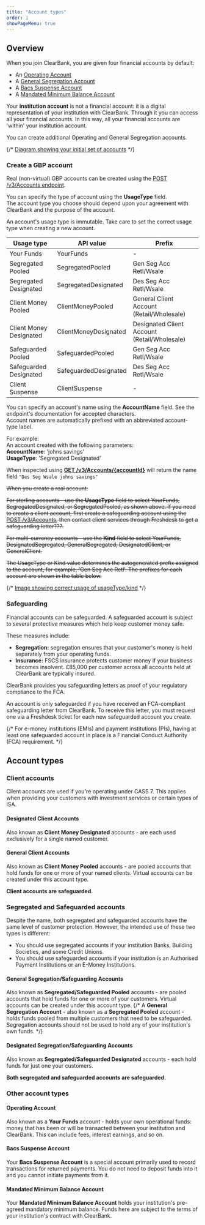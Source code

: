 ```yaml
---
title: "Account types"
order: 1
showPageMenu: true
---
```



## Overview

When you join ClearBank, you are given four financial accounts by default:

* An [Operating Account](#operating-account)
* A [General Segregation Account](#general-segregation-safeguarding-accounts)
* A [Bacs Suspense Account](#bacs-suspense-account)
* A [Mandated Minimum Balance Account](#mandated-minimum-balance-account)

<Callout colour="blue">
Your <strong>institution account</strong> is not a financial account: it is a digital representation of your institution with ClearBank. Through it you can access all your financial accounts. In this way, all your financial accounts are 'within' your institution account.
</Callout>

You can create additional Operating and General Segregation accounts.

{/* [Diagram showing your initial set of accounts](/assets/images/Accounts-Day1.svg "Initial set of accounts") */}

### Create a GBP account

Real (non-virtual) GBP accounts can be created using the [POST /v3/Accounts endpoint](/uk/docs/gbp-accounts/manage-accounts#create-an-account-real).

You can specify the type of account using the **UsageType** field.  
The account type you choose should depend upon your agreement with ClearBank and the purpose of the account.

<Callout colour="blue">
An account's usage type is immutable. Take care to set the correct usage type when creating a new account.
</Callout>

| Usage type              | API value             | Prefix                                       |
|-------------------------|-----------------------|----------------------------------------------|
| Your Funds              | YourFunds             | -                                            |
| Segregated Pooled       | SegregatedPooled      | Gen Seg Acc Retl/Wsale                       |
| Segregated Designated   | SegregatedDesignated  | Des Seg Acc Retl/Wsale                       |
| Client Money Pooled     | ClientMoneyPooled     | General Client Account (Retail/Wholesale)    |
| Client Money Designated | ClientMoneyDesignated | Designated Client Account (Retail/Wholesale) |
| Safeguarded Pooled      | SafeguardedPooled     | Gen Seg Acc Retl/Wsale                       |
| Safeguarded Designated  | SafeguardedDesignated | Des Seg Acc Retl/Wsale                       |
| Client Suspense         | ClientSuspense        | -                                            |

You can specify an account's name using the **AccountName** field. See the endpoint's documentation for accepted characters.  
Account names are automatically prefixed with an abbreviated account-type label.

For example:  
An account created with the following parameters:  
**AccountName**: 'johns savings'  
**UsageType**: 'Segregated Designated'

When inspected using [**GET /v3/Accounts/{accountId}**](/uk/docs/gbp-accounts/manage-accounts#get-information-for-an-account-real) will return the name field `"Des Seg Wsale johns savings"`


~~When you create a real account:~~

~~For sterling accounts - use the **UsageType** field to select YourFunds, SegregatedDesignated, or SegregatedPooled, as shown above. If you need to create a client account, first create a safeguarding account using the [POST /v3/Accounts](./manage-accounts#create-an-account-real), then contact client services through Freshdesk to get a safeguarding letter???.~~

~~For multi-currency accounts - use the **Kind** field to select YourFunds, DesignatedSegregated,  GeneralSegregated, DesignatedClient, or GeneralClient.~~

~~The UsageType or Kind value determines the autogenerated prefix assigned to the account, for example, 'Gen Seg Acc Retl'. The prefixes for each account are shown in the table below.~~

{/* [Image showing correct usage of usageType/kind](/assets/images/Accounts-Usage.svg "Correct usage of usageType/kind") */}

### Safeguarding

Financial accounts can be safeguarded. A safeguarded account is subject to several protective measures which help keep customer money safe.

These measures include:
* **Segregation:** segregation ensures that your customer's money is held separately from your operating funds.
* **Insurance:** FSCS insurance protects customer money if your business becomes insolvent. £85,000 per customer across all accounts held at ClearBank are typically insured.

ClearBank provides you safeguarding letters as proof of your regulatory compliance to the FCA.

<Callout colour="blue">
An account is only safeguarded if you have received an FCA-compliant safeguarding letter from ClearBank. To receive this letter, you must request one via a Freshdesk ticket for each new safeguarded account you create.
</Callout>

{/* For e-money institutions (EMIs) and payment institutions (PIs), having at least one safeguarded account in place is a Financial Conduct Authority (FCA) requirement. */}

## Account types

### Client accounts

Client accounts are used if you're operating under CASS 7. This applies when providing your customers with investment services or certain types of ISA.

#### Designated Client Accounts
Also known as **Client Money Designated** accounts - are each used exclusively for a single named customer.

#### General Client Accounts
Also known as **Client Money Pooled** accounts - are pooled accounts that hold funds for one or more of your named clients. Virtual accounts can be created under this account type.

**Client accounts are safeguarded.**

### Segregated and Safeguarded accounts

Despite the name, both segregated and safeguarded accounts have the same level of customer protection.
However, the intended use of these two types is different:
* You should use segregated accounts if your institution Banks, Building Societies, and some Credit Unions.
* You should use safeguarded accounts if your institution is an Authorised Payment Institutions or an E-Money Institutions.

#### General Segregation/Safeguarding Accounts
Also known as **Segregated/Safeguarded Pooled** accounts - are pooled accounts that hold funds for one or more of your customers. Virtual accounts can be created under this account type.
{/* A **General Segregation Account** - also known as a **Segregated Pooled** account - holds funds pooled from multiple customers that need to be safeguarded. Segregation accounts should not be used to hold any of your institution's own funds. */}

#### Designated Segregation/Safeguarding Accounts
Also known as **Segregated/Safeguarded Designated** accounts - each hold funds for just one your customers.

**Both segregated and safeguarded accounts are safeguarded.**

### Other account types

#### Operating Account

Also known as a **Your Funds** account - holds your own operational funds: money that has been or will be transacted between your institution and ClearBank. This can include fees, interest earnings, and so on.

#### Bacs Suspense Account

Your **Bacs Suspense Account** is a special account primarily used to record transactions for returned payments. You do not need to deposit funds into it and you cannot initiate payments from it.

#### Mandated Minimum Balance Account

Your **Mandated Minimum Balance Account** holds your institution's pre-agreed mandatory minimum balance. Funds here are subject to the terms of your institution's contract with ClearBank.